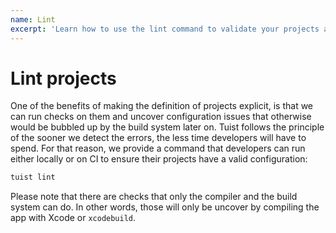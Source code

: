 ```yaml
---
name: Lint
excerpt: 'Learn how to use the lint command to validate your projects and catch errors before building them with Xcode.'
---
```


# Lint projects

One of the benefits of making the definition of projects explicit,
is that we can run checks on them and uncover configuration issues that otherwise would be bubbled up by the build system later on.
Tuist follows the principle of the sooner we detect the errors,
the less time developers will have to spend.
For that reason,
we provide a command that developers can run either locally or on CI to ensure their projects have a valid configuration:

```bash
tuist lint
```

Please note that there are checks that only the compiler and the build system can do.
In other words,
those will only be uncover by compiling the app with Xcode or `xcodebuild`.
